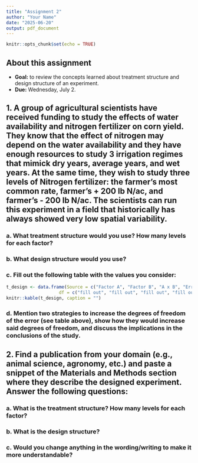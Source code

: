 ```yaml
---
title: "Assignment 2"
author: "Your Name"
date: "2025-06-20"
output: pdf_document
---
```


```r
knitr::opts_chunk$set(echo = TRUE)
```

## About this assignment  

- **Goal:** to review the concepts learned about treatment structure and design structure of an experiment. 
- **Due:** Wednesday, July 2. 

## 1. A group of agricultural scientists have received funding to study the effects of water availability and nitrogen fertilizer on corn yield. They know that the effect of nitrogen may depend on the water availability and they have enough resources to study 3 irrigation regimes that mimick dry years, average years, and wet years. At the same time, they wish to study three levels of Nitrogen fertilizer: the farmer's most common rate, farmer's + 200 lb N/ac, and farmer's - 200 lb N/ac. The scientists can run this experiment in a field that historically has always showed very low spatial variability. 

### a. What treatment structure would you use? How many levels for each factor?   
### b. What design structure would you use? 

### c. Fill out the following table with the values you consider:

```r
t_design <- data.frame(Source = c("Factor A", "Factor B", "A x B", "Error", "Total"),
                    df = c("fill out", "fill out", "fill out", "fill out", "fill out"))
knitr::kable(t_design, caption = "")
```

### d. Mention two strategies to increase the degrees of freedom of the error (see table above), show how they would increase said degrees of freedom, and discuss the implications in the conclusions of the study.  


## 2. Find a publication from your domain (e.g., animal science, agronomy, etc.) and paste a snippet of the Materials and Methods section where they describe the designed experiment. Answer the following questions:  

### a. What is the treatment structure? How many levels for each factor?   
### b. What is the design structure? 
### c. Would you change anything in the wording/writing to make it more understandable? 

